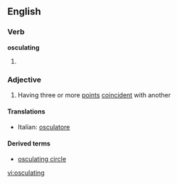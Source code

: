 ==English==

===Verb===
'''osculating'''

# {{present participle of|[[osculate]]}}

===Adjective===
{{en-adj}}

#{{maths|of a cirve}} Having three or more [[point]]s [[coincident]] with another

====Translations====
{{top}}
*Italian: [[osculatore]]
{{mid}}

{{bottom}}

====Derived terms====
*[[osculating circle]]

[[vi:osculating]]